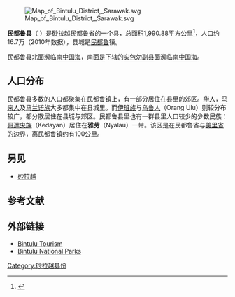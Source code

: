 {{noteTA|G1=melayu}}
{{Infobox Settlement
|name=民都鲁县
|official_name=Bintulu District
|image_blank_emblem = Flag of Sarawak.svg
|blank_emblem_type = 砂拉越州
|image_map = Sarawakbintulubtu.png
|mapsize=225px
|subdivision_type1=州属
|subdivision_name1=[[砂拉越|砂拉越]]
|subdivision_type2=省
|subdivision_name2=[[民都鲁省|民都鲁省]]
|subdivision_type3=地方政府
|subdivision_name3=[[民都鲁省发展局|民都鲁省发展局]] ''Bintulu Development Authority (BDA)''
|area_total_km2 = 1990.88
|population_total = 167392
|population_density_km2 = auto
|population_as_of = 2010
|seat_type =县城
|seat = [[民都鲁|民都鲁]]镇
|website = [http://www.bintuludo.sarawak.gov.my 民都鲁县公署官网]{{ms}} <br />[http://www.bda.gov.my 民都鲁省发展局官网] {{en}}
}}
[[File:Map_of_Bintulu_District,_Sarawak.svg|thumb]]

'''民都鲁县'''（''{{lang-en|Bintulu District}} {{lang-ms|Daerah Bintulu}}''）是[[砂拉越|砂拉越]][[民都鲁省|民都鲁省]]的一个[[县|县]]，总面积1,990.88平方公里<ref>{{cite web|author=民都鲁省公署|url=http://www.bintuluro.sarawak.gov.my/modules/web/page.php?id=93|title=民都鲁省地理|date=2011-12-10|accessdate=2011-12-11|deadurl=yes|archiveurl=https://archive.is/20120722020402/http://www.bintuluro.sarawak.gov.my/modules/web/page.php?id=93|archivedate=2012-07-22}}</ref>，人口约16.7万（2010年数据），县城是[[民都鲁|民都鲁]]镇。

民都鲁县北面濒临[[南中国海|南中国海]]，南面是下辖的[[实包勿副县|实包勿副县]]面濒临[[南中国海|南中国海]]。

== 人口分布 ==
民都鲁县多数的人口都聚集在民都鲁镇上，有一部分居住在县里的郊区。[[华人|华人]]，[[马来人|马来人]]及[[马兰诺族|马兰诺族]]大多都集中在县城里。而[[伊班族|伊班族]]与[[乌鲁人|乌鲁人]]（Orang Ulu）则较分布较广，都分散居住在县城与郊区。民都鲁县里也有一群县里人口较少的少数民族：[[哥達央族|哥達央族]]（Kedayan）居住在'''雅劳'''（Nyalau）一带。该区是在民都鲁省与[[美里省|美里省]]的边界，离民都鲁镇约有100公里。

==另见==
*[[砂拉越|砂拉越]]

== 参考文献 ==
{{reflist}}

==外部链接==
* [https://web.archive.org/web/20080704163022/http://www.bintulu.net.my/ Bintulu Tourism]
* [http://www.sarawakforestry.com Bintulu National Parks] {{Wayback|url=http://www.sarawakforestry.com/ |date=20200904001031 }}

{{砂拉越}}
{{马来西亚县份}}
{{砂拉越小作品}}

[[Category:砂拉越县份|Category:砂拉越县份]]